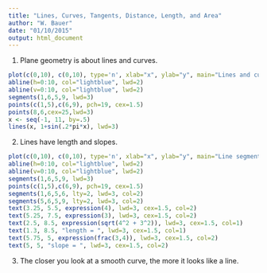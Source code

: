 ```yaml
---
title: "Lines, Curves, Tangents, Distance, Length, and Area"
author: "W. Bauer"
date: "01/10/2015"
output: html_document
---
```


1. Plane geometry is about lines and curves.
```r
plot(c(0,10), c(0,10), type='n', xlab="x", ylab="y", main="Lines and curves")
abline(h=0:10, col="lightblue", lwd=2)
abline(v=0:10, col="lightblue", lwd=2)
segments(1,6,5,9, lwd=3)
points(c(1,5),c(6,9), pch=19, cex=1.5)
points(8,6,cex=25,lwd=3)
x <- seq(-1, 11, by=.5)
lines(x, 1+sin(.2*pi*x), lwd=3)
```

2. Lines have length and slopes.
```r
plot(c(0,10), c(0,10), type='n', xlab="x", ylab="y", main="Line segments have slopes and lengths.")
abline(h=0:10, col="lightblue", lwd=2)
abline(v=0:10, col="lightblue", lwd=2)
segments(1,6,5,9, lwd=3)
points(c(1,5),c(6,9), pch=19, cex=1.5)
segments(1,6,5,6, lty=2, lwd=3, col=2)
segments(5,6,5,9, lty=2, lwd=3, col=2)
text(3.25, 5.5, expression(4), lwd=3, cex=1.5, col=2)
text(5.25, 7.5, expression(3), lwd=3, cex=1.5, col=2)
text(2.5, 8.5, expression(sqrt(4^2 + 3^2)), lwd=3, cex=1.5, col=1)
text(1.3, 8.5, "length = ", lwd=3, cex=1.5, col=1)
text(5.75, 5, expression(frac(3,4)), lwd=3, cex=1.5, col=2)
text(5, 5, "slope = ", lwd=3, cex=1.5, col=2)
```

3. The closer you look at a smooth curve, the more it looks like a line.